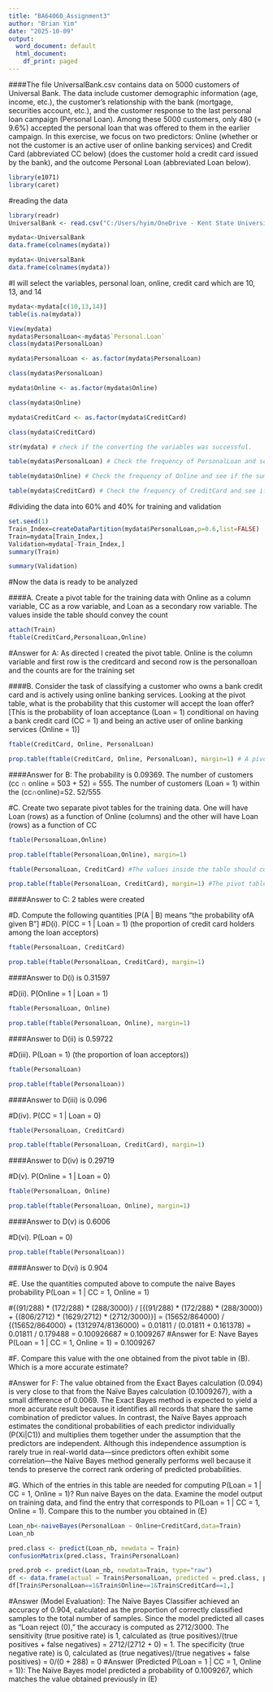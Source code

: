 ---
title: "BA64060_Assignment3"
author: "Brian Yim"
date: "2025-10-09"
output:
  word_document: default
  html_document:
    df_print: paged
---

####The file UniversalBank.csv contains data on 5000 customers of Universal Bank. The data include customer demographic information (age, income, etc.), the customer’s relationship with the bank (mortgage, securities account, etc.), and the customer response to the last personal loan campaign (Personal Loan). Among these 5000 customers, only 480 (= 9.6%) accepted the personal loan that was offered to them in the earlier campaign. In this exercise, we focus on two predictors: Online (whether or not the customer is an active user of online banking services) and Credit Card (abbreviated CC below) (does the customer hold a credit card issued by the bank), and the outcome Personal Loan (abbreviated Loan below).
```{r}
library(e1071)
library(caret)
```

#reading the data
```{r}
library(readr)
UniversalBank <- read.csv("C:/Users/hyim/OneDrive - Kent State University/Desktop/64060 Assignment2/UniversalBank (2).csv")
```

```{r}
mydata<-UniversalBank
data.frame(colnames(mydata))
```

```{r}
mydata<-UniversalBank
data.frame(colnames(mydata))
```


#I will select the variables, personal loan, online, credit card which are 10, 13, and 14 
```{r}
mydata<-mydata[c(10,13,14)]
table(is.na(mydata)) 
```

```{r}
View(mydata)
mydata$PersonalLoan<-mydata$`Personal.Loan` 
class(mydata$PersonalLoan) 
```

```{r}
mydata$PersonalLoan <- as.factor(mydata$PersonalLoan)
```

```{r}
class(mydata$PersonalLoan)
```

```{r}
mydata$Online <- as.factor(mydata$Online)
```


```{r}
class(mydata$Online)
```
```{r}
mydata$CreditCard <- as.factor(mydata$CreditCard)
```

```{r}
class(mydata$CreditCard)
```

```{r}
str(mydata) # check if the converting the variables was successful.
```

```{r}
table(mydata$PersonalLoan) # Check the frequency of PersonalLoan and see if the sum is 5000
```

```{r}
table(mydata$Online) # Check the frequency of Online and see if the sum is 5000
```

```{r}
table(mydata$CreditCard) # Check the frequency of CreditCard and see if the sum is 5000
```
#dividing the data into 60% and 40% for training and validation
```{r}
set.seed(1)
Train_Index=createDataPartition(mydata$PersonalLoan,p=0.6,list=FALSE)
Train=mydata[Train_Index,]
Validation=mydata[-Train_Index,]
summary(Train)
```

```{r}
summary(Validation)
```
#Now the data is ready to be analyzed

####A. Create a pivot table for the training data with Online as a column variable, CC as a row variable, and Loan as a secondary row variable. The values inside the table should convey the count

```{r}
attach(Train)
ftable(CreditCard,PersonalLoan,Online)
```

#Answer for A: As directed I created the pivot table. Online is the column variable and first row is the creditcard and second row is the personalloan and the counts are for the training set

####B. Consider the task of classifying a customer who owns a bank credit card and is actively using online banking services. Looking at the pivot table, what is the probability that this customer will accept the loan offer? [This is the probability of loan acceptance (Loan = 1) conditional on having a bank credit card (CC = 1) and being an active user of online banking services (Online = 1)]

```{r}
ftable(CreditCard, Online, PersonalLoan)
```


```{r}
prop.table(ftable(CreditCard, Online, PersonalLoan), margin=1) # A pivot table was created using the training data, with Personal Loan as the column variable, CreditCard as the primary row variable, and Online as the secondary row variable. This table displays the conditional probability of loan acceptance based on each combination of CreditCard and Online statuses, ensuring that the sum of probabilities across each row equals 1.
```
####Answer for B: The probability is 0.09369. The number of customers (cc ∩ online = 503 + 52) = 555. The number of customers (Loan = 1) within the (cc∩online)=52. 52/555


#C. Create two separate pivot tables for the training data. One will have Loan (rows) as a function of Online (columns) and the other will have Loan (rows) as a function of CC

```{r}
ftable(PersonalLoan,Online)
```
```{r}
prop.table(ftable(PersonalLoan,Online), margin=1)
```


```{r}
ftable(PersonalLoan, CreditCard) #The values inside the table should convey the count
```
```{r}
prop.table(ftable(PersonalLoan, CreditCard), margin=1) #The pivot table calculates the probability of having CC conditional on Loan acceptance (the sum probability of row (the condition, loan acceptance) is 1).  
```
####Answer to C: 2 tables were created


#D. Compute the following quantities [P(A | B) means “the probability ofA given B”]
#D(i). P(CC = 1 | Loan = 1) (the proportion of credit card holders among the loan acceptors)

```{r}
ftable(PersonalLoan, CreditCard)
```

```{r}
prop.table(ftable(PersonalLoan, CreditCard), margin=1)
```
####Answer to D(i) is 0.31597

#D(ii). P(Online = 1 | Loan = 1)
```{r}
ftable(PersonalLoan, Online)
```

```{r}
prop.table(ftable(PersonalLoan, Online), margin=1)
```
####Answer to D(ii) is 0.59722


#D(iii). P(Loan = 1) (the proportion of loan acceptors))

```{r}
ftable(PersonalLoan)
```

```{r}
prop.table(ftable(PersonalLoan))
```

####Answer to D(iii) is 0.096


#D(iv). P(CC = 1 | Loan = 0)

```{r}
ftable(PersonalLoan, CreditCard)
```

```{r}
prop.table(ftable(PersonalLoan, CreditCard), margin=1)
```

####Answer to D(iv) is 0.29719


#D(v). P(Online = 1 | Loan = 0)

```{r}
ftable(PersonalLoan, Online)
```
```{r}
prop.table(ftable(PersonalLoan, Online), margin=1)
```

####Answer to D(v) is 0.6006


#D(vi).  P(Loan = 0)

```{r}
prop.table(ftable(PersonalLoan))
```
####Answer to D(vi) is 0.904


#E. Use the quantities computed above to compute the naive Bayes probability P(Loan = 1 | CC = 1, Online = 1)

#{(91/288) * (172/288) * (288/3000)} / [{(91/288) * (172/288) * (288/3000)} + {(806/2712) * (1629/2712) * (2712/3000)}] = (15652/864000) / {(15652/864000) + (1312974/8136000) = 0.01811 / (0.01811 + 0.161378) = 0.01811 / 0.179488 = 0.100926687 ≈ 0.1009267
#Answer for E: Nave Bayes P(Loan = 1 | CC = 1, Online = 1) = 0.1009267


#F. Compare this value with the one obtained from the pivot table in (B). Which is a more accurate estimate?

#Answer for F: The value obtained from the Exact Bayes calculation (0.094) is very close to that from the Naïve Bayes calculation (0.1009267), with a small difference of 0.0069. The Exact Bayes method is expected to yield a more accurate result because it identifies all records that share the same combination of predictor values. In contrast, the Naïve Bayes approach estimates the conditional probabilities of each predictor individually (P(Xi|C1)) and multiplies them together under the assumption that the predictors are independent. Although this independence assumption is rarely true in real-world data—since predictors often exhibit some correlation—the Naïve Bayes method generally performs well because it tends to preserve the correct rank ordering of predicted probabilities.

#G. Which of the entries in this table are needed for computing P(Loan = 1 | CC = 1, Online = 1)? Run naive Bayes on the data. Examine the model output on training data, and find the entry that corresponds to P(Loan = 1 | CC = 1, Online = 1). Compare this to the number you obtained in (E)

```{r}
Loan_nb<-naiveBayes(PersonalLoan ~ Online+CreditCard,data=Train)
Loan_nb
```

```{r}
pred.class <- predict(Loan_nb, newdata = Train)
confusionMatrix(pred.class, Train$PersonalLoan)
```

```{r}
pred.prob <- predict(Loan_nb, newdata=Train, type="raw")
df <- data.frame(actual = Train$PersonalLoan, predicted = pred.class, pred.prob)
df[Train$PersonalLoan==1&Train$Online==1&Train$CreditCard==1,]
```

#Answer (Model Evaluation): The Naïve Bayes Classifier achieved an accuracy of 0.904, calculated as the proportion of correctly classified samples to the total number of samples. Since the model predicted all cases as “Loan reject (0),” the accuracy is computed as 2712/3000. The sensitivity (true positive rate) is 1, calculated as (true positives)/(true positives + false negatives) = 2712/(2712 + 0) = 1. The specificity (true negative rate) is 0, calculated as (true negatives)/(true negatives + false positives) = 0/(0 + 288) = 0
#Answer (Predicted P(Loan = 1 | CC = 1, Online = 1)): The Naïve Bayes model predicted a probability of 0.1009267, which matches the value obtained previously in (E)


